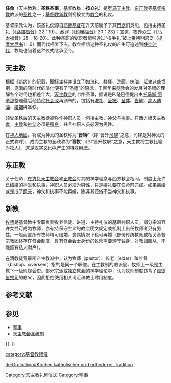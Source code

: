 {{Multiple issues|
{{unreferenced|time=2017-07-21T16:13:06+00:00}}
{{Expand language|1=en|time=2022-06-23T14:52:06+00:00}}
}}
<!-- 本调用由 {{subst:Expand/auto}} 自动产生。 -->
'''任命'''（天主教称：'''圣秩圣事'''，基督教称：'''按立礼'''）是[[罗马天主教|罗马天主教]]、[[东正教|东正教]]等[[基督宗教|基督宗教]]教派的[[圣礼|圣礼]]之一；[[基督教|基督教]][[新教|新教]]则视按立为[[教会|教会]]的礼仪。

基督宗教认为，该圣礼仪源自[[耶稣基督|耶稣基督]]在升天前赋予了其[[門徒|門徒]]们灵能，包括主持圣礼（《[[路加福音|路加福音]]》22：19）、赦罪（《[[约翰福音|约翰福音]]》20：23）；宣道、牧养众生（《[[马太福音|马太福音]]》28：18-20）。此种圣职的受职者能够通过“按手礼”被[[上帝|上帝]]特别恩宠（[[提摩太后书|提摩太后书]]1：6）而代代相传下去。教会相信这种圣礼仪的产生可追述到[[使徒时代|使徒时代]]，牧職也借着这种仪式继承至今。

== 天主教 ==
根据《[[新约|新约]]》的记载，[[耶稣|耶稣]]主持并设立了如[[洗礼|洗礼]]、[[洗腳禮|共餐]]、[[洗腳禮|洗脚]]、[[抹油|抹油]]、[[赶鬼|赶鬼]]这些惯例，逐渐的随时代的演化便有了“[[圣禮|圣禮]]”的感念，千百年来随教会的发展对圣禮的理解各个时代也相差什大。[[天主教会|天主教会]]的七件圣事，据说是P.隆巴德提出由[[托马斯·阿奎那|托马斯·阿奎那]]整理最后经[[天特會議|特伦托会议]]再颁布的，包括有[[洗礼|洗礼]]、[[坚振|坚振]]、[[圣体|圣体]]、[[告解|告解]]、[[病人傅油|病人傅油]]、[[婚姻|婚姻]]與圣秩。

领受圣秩后的天主教徒被称作[[神职人员|神职人员]]，包括[[主教|主教]]、[[神父|神父]]与[[执事|执事]]。在西方禮[[天主教會|天主教會]]，[[主教|主教]]和[[神父|神父]]必须是[[獨身主義|獨身]]，并且神职人员必须为男性。

在[[华人地区|华人地区]]，将成为神父的圣秩称为“'''晋铎'''”（即“晋升[[司铎|司铎]]”之意，司铎是对神父的正式称呼）、成为主教的圣秩称为“'''晋牧'''”（即“晋升牧职”之意，天主教将主教比喻为[[牧羊|牧人]]），这是[[汉字文化|汉字文化]]中产生的特殊用法。

==东正教==
关于任命，[[东方礼天主教会|东方礼天主教会]]和[[正教会|正教会]]对其的神学理念与西方教会相同。制度上允许已[[结婚|结婚]]的神父和执事，神职人员必须为男性，只是婚礼要在任命前完成。如果[[离婚|离婚]]或是成了[[鳏夫|鳏夫]]，神父和执事不能再婚，除非其还俗不当神父和执事。

== 新教 ==
[[牧师|牧师]]是基督教中专职负责牧养信徒、讲道、主持礼仪的基层神职人员。部分宗派容许女性可成为牧师，亦有持保守主义的教会明文规定或机制上出任牧师者只有男性。一般而言所有牧师均可结婚，丧偶情况下也可再婚（部份传统教派或相关基督宗教团体存在[[修会|修会]]制度，具有修会会士身份的牧师需要遵守[[独身|独身]]、对教团服从、不能拥有私人财产）。

在清教徒背景所产生教派中，认为牧师（pastor）、长老（elder）和监督（bishop、overseer）指的是同一个职位。在主教制的教派里，牧师上一级是主教下一级则是会吏。部分宗派或独立教会的神学理论中，认为牧师制度违背了[[信徒皆祭司|信徒皆祭司]]的教义，因此拒绝使用相关词汇和教士聘用制度。

== 参考文献 ==
{{Reflist}}

== 参见 ==
* [[聖事|聖事]]
* [[天主教会圣统制|天主教会圣统制]]

{{-}}
{{天主教}}

[[Category:天主教礼拜仪式|Category:天主教礼拜仪式]]
[[category:基督教禮儀|category:基督教禮儀]]
[[Category:聖事|Category:聖事]]

[[de:Ordination#Kirchen_katholischer_und_orthodoxer_Tradition|de:Ordination#Kirchen katholischer und orthodoxer Tradition]]